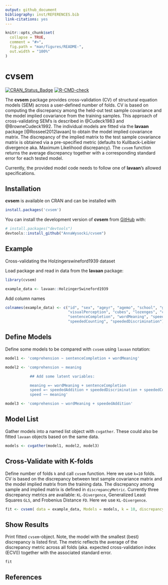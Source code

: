 ```yaml
---
output: github_document
bibliography: inst/REFERENCES.bib
link-citations: yes
---
```


<!-- README.md is generated from README.Rmd. Please edit that file -->

```r
knitr::opts_chunk$set(
  collapse = TRUE,
  comment = "#>",
  fig.path = "man/figures/README-",
  out.width = "100%"
)
```

# cvsem

<!-- badges: start -->
[![CRAN_Status_Badge](http://www.r-pkg.org/badges/version/cvsem)](https://cran.r-project.org/package=cvsem)
[![R-CMD-check](https://github.com/AnnaWysocki/cvsem/actions/workflows/r.yml/badge.svg)](https://github.com/AnnaWysocki/cvsem/actions/workflows/r.yml)
<!-- badges: end -->


The **cvsem** package provides cross-validation (CV) of structural equation models (SEM) across a user-defined number of folds. CV is based on computing the discrepancy among the held-out test sample covariance and the model implied covariance from the training samples. This approach of cross-validating SEM's is described in @Cudeck1983 and @BrowneCudeck1992. The individual models are fitted via the **lavaan** package [@Rosseel2012lavaan] to obtain the model implied covariance matrix. The discrepancy of the implied matrix to the test sample covariance matrix is obtained via a pre-specified metric (defaults to Kullback-Leibler divergence aka. Maximum Likelihood discrepancy). The `cvsem` function returns the average discrepancy together with a corresponding standard error for each tested model.

Currently, the provided model code needs to follow one of **lavaan**'s allowed specifications. 

## Installation

**cvsem** is available on CRAN and can be installed with 

``` r
install.packages('cvsem')
```

You can install the development version of **cvsem** from [GitHub](https://github.com/) with:

``` r
# install.packages("devtools")
devtools::install_github("AnnaWysocki/cvsem")
```

## Example

Cross-validating the Holzingerswineford1939 dataset

Load package and read in data from the **lavaan** package:
```r
library(cvsem)

example_data <- lavaan::HolzingerSwineford1939
```

Add column names
```r
colnames(example_data) <- c("id", "sex", "ageyr", "agemo", "school", "grade",
                            "visualPerception", "cubes", "lozenges", "comprehension",
                            "sentenceCompletion", "wordMeaning", "speededAddition",
                            "speededCounting", "speededDiscrimination")
```

## Define Models
Define some models to be compared with `cvsem` using `lavaan` notation:
```r
model1 <- 'comprehension ~ sentenceCompletion + wordMeaning'

model2 <- 'comprehension ~ meaning

           ## Add some latent variables:

           meaning =~ wordMeaning + sentenceCompletion
           speed =~ speededAddition + speededDiscrimination + speededCounting
           speed ~~ meaning'

model3 <- 'comprehension ~ wordMeaning + speededAddition'
```

## Model List
Gather models into a named list object with `cvgather`. These could also be fitted `lavaan` objects based on the same data. 
```r
models <- cvgather(model1, model2, model3)
```

## Cross-Validate with K-folds
Define number of folds `k` and call `cvsem` function. 
Here we use `k=10` folds. CV is based on the discrepancy between test sample covariance matrix and the model implied matrix from the training data. The discrepancy among sample and implied matrix is defined in `discrepancyMetric`.
Currently three discrepancy metrics are available: `KL-Divergence`, Generalized Least Squares `GLS`, and Frobenius Distance `FD`.
Here we use `KL-Divergence`. 
```r
fit <- cvsem( data = example_data, Models = models, k = 10, discrepancyMetric = "KL-Divergence")
```

## Show Results
Print fitted `cvsem`-object. Note, the model with the smallest (best) discrepancy is listed first. The metric reflects the average of the discrepancy metric across all folds (aka. expected cross-validation index (ECVI)) together with the associated standard error. 
```r
fit
```

## References

<!-- What is special about using `README.Rmd` instead of just `README.md`? You can include R chunks like so: -->

<!-- ```{r cars} -->
<!-- summary(cars) -->
<!-- ``` -->

<!-- You'll still need to render `README.Rmd` regularly, to keep `README.md` up-to-date. `devtools::build_readme()` is handy for this. You could also use GitHub Actions to re-render `README.Rmd` every time you push. An example workflow can be found here: <https://github.com/r-lib/actions/tree/v1/examples>. -->

<!-- You can also embed plots, for example: -->

<!-- ```{r pressure, echo = FALSE} -->
<!-- plot(pressure) -->
<!-- ``` -->

<!-- In that case, don't forget to commit and push the resulting figure files, so they display on GitHub and CRAN. -->
